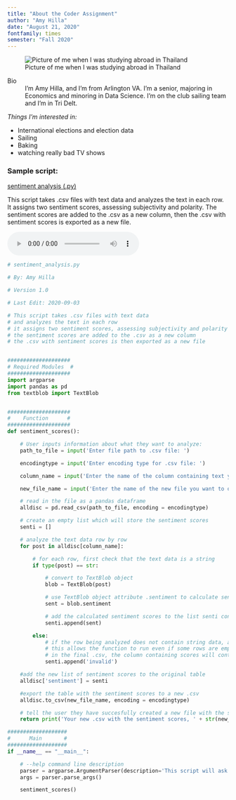 ```yaml
---
title: "About the Coder Assignment"
author: "Amy Hilla"
date: "August 21, 2020"
fontfamily: times
semester: "Fall 2020"
---
```


![Picture of me when I was studying abroad in Thailand](https://drive.google.com/file/d/1N0p_F9XertXy_5O2jaCnE4s3kgBxItSv/view?usp=sharing)

Bio
:  I'm Amy Hilla, and I'm from Arlington VA. I'm a senior, majoring in Economics and minoring in Data Science.
I'm on the club sailing team and I'm in Tri Delt.


*Things I'm interested in:*

- International elections and election data
- Sailing
- Baking
- watching really bad TV shows


### Sample script:

[sentiment analysis (.py)](scripts/sentiment_analysis.py)

This script takes .csv files with text data and analyzes the text in each row.
It assigns two sentiment scores, assessing subjectivity and polarity.
The sentiment scores are added to the .csv as a new column,
then the .csv with sentiment scores is exported as a new file.

<audio controls>
<source src="audio/sentiment_analysis.mp3">
</audio>

``` python
# sentiment_analysis.py

# By: Amy Hilla

# Version 1.0

# Last Edit: 2020-09-03

# This script takes .csv files with text data
# and analyzes the text in each row
# it assigns two sentiment scores, assessing subjectivity and polarity
# the sentiment scores are added to the .csv as a new column
# the .csv with sentiment scores is then exported as a new file


####################
# Required Modules  #
####################
import argparse
import pandas as pd
from textblob import TextBlob


####################
#    Function      #
####################
def sentiment_scores():

    # User inputs information about what they want to analyze:
    path_to_file = input('Enter file path to .csv file: ')

    encodingtype = input('Enter encoding type for .csv file: ')

    column_name = input('Enter the name of the column containing text you want to analyze: ')

    new_file_name = input('Enter the name of the new file you want to output: ')

    # read in the file as a pandas dataframe
    alldisc = pd.read_csv(path_to_file, encoding = encodingtype)

    # create an empty list which will store the sentiment scores
    senti = []

    # analyze the text data row by row
    for post in alldisc[column_name]:

        # for each row, first check that the text data is a string
        if type(post) == str:

            # convert to TextBlob object
            blob = TextBlob(post)

            # use TextBlob object attribute .sentiment to calculate sentiment scores
            sent = blob.sentiment

            # add the calculated sentiment scores to the list senti containing all the scores
            senti.append(sent)

        else:
            # if the row being analyzed does not contain string data, add 'invalid' for that row
            # this allows the function to run even if some rows are empty or contain non-string data
            # in the final .csv, the column containing scores will contain 'invalid' for these rows
            senti.append('invalid')

    #add the new list of sentiment scores to the original table
    alldisc['sentiment'] = senti

    #export the table with the sentiment scores to a new .csv
    alldisc.to_csv(new_file_name, encoding = encodingtype)

    # tell the user they have succesfully created a new file with the scores
    return print('Your new .csv with the sentiment scores, ' + str(new_file_name) + ', has been created.')

###################
#      Main       #
###################
if __name__ == "__main__":

    # --help command line description
    parser = argparse.ArgumentParser(description='This script will ask you for a .csv file, with at least one column containing text data that you want to perform sentiment analysis on. Then it will calculate subjectivity and polarity scores and create a new .csv file containing the scores.')
    args = parser.parse_args()

    sentiment_scores()
```
